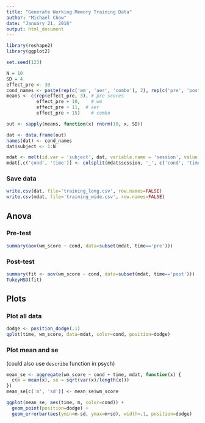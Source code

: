 ```yaml
---
title: "Generate Working Memory Training Data"
author: "Michael Chow"
date: "January 21, 2016"
output: html_document
---
```


```r
library(reshape2)
library(ggplot2)

set.seed(123)

N = 10
SD = 4
effect_pre <- 30
cond_names <- paste(rep(c('wm', 'aer', 'combo'), 2), rep(c('pre', 'post'), each=3), sep='_')
means <- c(rep(effect_pre, 3), # pre scores
           effect_pre + 10,    # wm
           effect_pre + 11,  # aer
           effect_pre + 15)    # combo

out <- sapply(means, function(x) rnorm(10, x, SD))

dat <- data.frame(out)
names(dat) <- cond_names
dat$subject <- 1:N

mdat <- melt(id.var = 'subject', dat, variable.name = 'session', value.name = 'wm_score')
mdat[,c('cond', 'time')] <- colsplit(mdat$session, '_', c('cond', 'time'))
```

### Save data

```r
write.csv(dat, file='training_long.csv', row.names=FALSE)
write.csv(mdat, file='training_wide.csv', row.names=FALSE)
```

Anova
-------------------------------------------------------------------------------
### Pre-test
```r
summary(aov(wm_score ~ cond, data=subset(mdat, time=='pre')))
```

### Post-test
```r
summary(fit <- aov(wm_score ~ cond, data=subset(mdat, time=='post')))
TukeyHSD(fit)
```


Plots
----------------------------------------------------------------------------

### Plot all data
```r
dodge <- position_dodge(.1)
qplot(time, wm_score, data=mdat, color=cond, position=dodge)
```

### Plot mean and se
(could also use `describe` function in psych)

```r
mean_se <- aggregate(wm_score ~ cond + time, mdat, function(x) {
  c(m = mean(x), se = sqrt(var(x)/length(x)))
})
mean_se[c('m', 'sd')] <- mean_se$wm_score

ggplot(mean_se, aes(time, m, color=cond)) + 
  geom_point(position=dodge) +
  geom_errorbar(aes(ymin=m-sd, ymax=m+sd), width=.1, position=dodge)
```